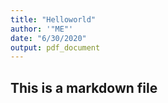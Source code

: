 ```yaml
---
title: "Helloworld"
author: '"ME"'
date: "6/30/2020"
output: pdf_document
---
```

## This is a markdown file

